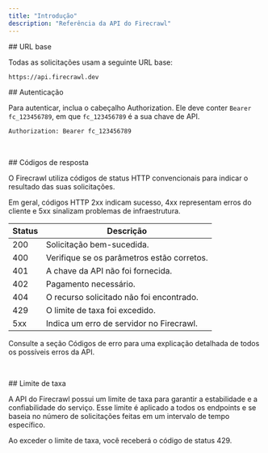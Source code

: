 ```yaml
---
title: "Introdução"
description: "Referência da API do Firecrawl"
---
```


<div id="base-url">
  ## URL base
</div>

Todas as solicitações usam a seguinte URL base:

```bash
https://api.firecrawl.dev 
```


<div id="authentication">
  ## Autenticação
</div>

Para autenticar, inclua o cabeçalho Authorization. Ele deve conter `Bearer fc_123456789`, em que `fc_123456789` é a sua chave de API.

```bash
Authorization: Bearer fc_123456789
```

​


<div id="response-codes">
  ## Códigos de resposta
</div>

O Firecrawl utiliza códigos de status HTTP convencionais para indicar o resultado das suas solicitações.

Em geral, códigos HTTP 2xx indicam sucesso, 4xx representam erros do cliente e 5xx sinalizam problemas de infraestrutura.

Status | Descrição
--- | ---
200 | Solicitação bem-sucedida.
400 | Verifique se os parâmetros estão corretos.
401 | A chave da API não foi fornecida.
402 | Pagamento necessário.
404 | O recurso solicitado não foi encontrado.
429 | O limite de taxa foi excedido.
5xx | Indica um erro de servidor no Firecrawl.

Consulte a seção Códigos de erro para uma explicação detalhada de todos os possíveis erros da API.

​

<div id="rate-limit">
  ## Limite de taxa
</div>

A API do Firecrawl possui um limite de taxa para garantir a estabilidade e a confiabilidade do serviço. Esse limite é aplicado a todos os endpoints e se baseia no número de solicitações feitas em um intervalo de tempo específico.

Ao exceder o limite de taxa, você receberá o código de status 429.
